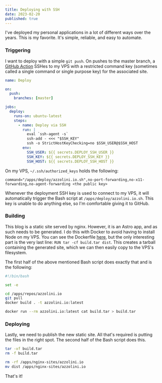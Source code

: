 ```yaml
---
title: Deploying with SSH
date: 2023-02-20
published: true
---
```


I've deployed my personal applications in a lot of different ways over the years. This is my favorite. It's simple, reliable, and easy to automate.

### Triggering

I want to deploy with a simple `git push`. On pushes to the master branch, a [GitHub Action](https://github.com/apazzolini/azzolini.io/blob/master/.github/workflows/deploy.yml) SSHes
to my VPS with a restricted command key (sometimes called a single command or single purpose key) for the associated site.

```yaml
name: Deploy

on:
  push:
    branches: [master]

jobs:
  deploy:
    runs-on: ubuntu-latest
    steps:
      - name: Deploy via SSH
        run: |
          eval `ssh-agent -s`
          ssh-add - <<< "$SSH_KEY"
          ssh -o StrictHostKeyChecking=no $SSH_USER@$SSH_HOST
        env:
          SSH_USER: ${{ secrets.DEPLOY_SSH_USER }}
          SSH_KEY: ${{ secrets.DEPLOY_SSH_KEY }}
          SSH_HOST: ${{ secrets.DEPLOY_SSH_HOST }}
```

On my VPS, `~/.ssh/authorized_keys` holds the following:

```
command="/apps/deploy/azzolini.io.sh",no-port-forwarding,no-x11-forwarding,no-agent-forwarding <the public key>
```

Whenever the deployment SSH key is used to connect to my VPS, it will automatically trigger the Bash script at `/apps/deploy/azzolini.io.sh`. This key
is unable to do anything else, so I'm comfortable giving it to GitHub.

### Building

This blog is a static site served by nginx. However, it is an Astro app, and as such needs to be generated. I do this with Docker
to avoid having to install Node on my VPS. You can see the Dockerfile [here](https://github.com/apazzolini/azzolini.io/blob/master/Dockerfile),
but the only interesting part is the very last line: `RUN tar -cf build.tar dist`. This creates a tarball containing the generated site, which we can
then easily copy to the VPS's filesystem.

The first half of the above mentioned Bash script does exactly that and is the following:

```bash
#!/bin/bash

set -e

cd /apps/repos/azzolini.io
git pull
docker build . -t azzolini.io:latest

docker run --rm azzolini.io:latest cat build.tar > build.tar
```

### Deploying

Lastly, we need to publish the new static site. All that's required is putting
the files in the right spot. The second half of the Bash script does this.

```bash
tar -xf build.tar
rm -f build.tar

rm -rf /apps/nginx-sites/azzolini.io
mv dist /apps/nginx-sites/azzolini.io
```

That's it!
